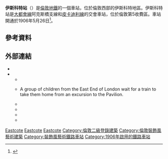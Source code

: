 {{TfL Translations}}
{{expand|time=2016-03-01T10:13:49+00:00}}
{{infobox London station|symbol=underground
| name = 伊斯科特<br />Eastcote 
| tubecode = ZEE 
| image_name = Eastcote tube station.jpg 
| manager = [[倫敦地鐵|倫敦地鐵]] 
| fare_zone = 5 
| locale = {{link-en|伊斯科特}}
| borough = [[希靈登區|希靈登區]] 
| platforms= 2 
<!--| tubeexits06 = 2.200
| tubeexits07 = {{increase}} 2.352
| tubeexits08 = {{increase}} 2.460
| tubeexits09 = {{decrease}} 2.41-->
| latitude = {{decdeg|51|34|36|N|4}}
| longitude = {{decdeg|0|23|49|W|4}}
}}
'''伊斯科特站'''（{{lang-en|Eastcote tube station}}）是[[倫敦地鐵|倫敦地鐵]]的一個車站，位於倫敦西部的伊斯科特地區。伊斯科特站是[[大都會線|大都會線]]阿克斯橋支線和[[皮卡迪利線|皮卡迪利線]]的交會車站，位於倫敦第5收費區。車站開通於1906年5月26日<ref name="bowlt">{{cite book | title='The Goodliest Place in Middlesex'. A history of the Ancient Parish of Ruislip from the Domesday Book to modern times | last=Bowlt | first=Eileen. M | authorlink= | year=1989 | publisher=London Borough of Hillingdon | location=Uxbridge | isbn=0-907869-11-4 | page= | pages= | url= }}</ref>。

==參考資料==
{{reflist}}
==外部連結==
{{commons category|Eastcote tube station}}
* {{cite web | url=http://www.tfl.gov.uk/tfl/livetravelnews/departureboards/tube/default.asp?LineCode=metropolitan&StationCode=ETE&GoMetropolitan=Go&switchMetropolitan=off | work=Tube departure boards | title=Eastcote station | publisher=Transport for London | accessdate=2016-02-29 | archive-date=2012-09-07 | archive-url=https://web.archive.org/web/20120907173243/http://www.tfl.gov.uk/tfl/livetravelnews/departureboards/tube/default.asp?LineCode=metropolitan&StationCode=ETE&GoMetropolitan=Go&switchMetropolitan=off | dead-url=no }}
* {{cite web |url=http://www.ltmcollection.org/photos/results/results.html?IXsearch=Eastcote&button=GO%21 |title=Eastcote |publisher=London Transport Museum |work=Photographic Archive |archiveurl=https://web.archive.org/web/20140219080754/http://www.ltmcollection.org/photos/results/results.html?IXsearch=Eastcote&button=GO%21 |archivedate=2014-02-19 |deadurl=no |accessdate=2016-02-29 }}
** {{ltmcollection|lo/i0000dlo.jpg|Eastcote Halt station, 1906}}
** {{ltmcollection|pu/i00001pu.jpg|Eastcote station, 1925}} A group of children from the East End of London wait for a train to take them home from an excursion to the Pavilion.
** {{ltmcollection|9h/i0000k9h.jpg|Eastcote station, 1933}}
** {{ltmcollection|pg/i0000cpg.jpg|The Pavilion, 1933}}
** {{ltmcollection|07/9867707.jpg|Eastcote station, 1949}}
** {{ltmcollection|m5/i00001m5.jpg|Eastcote station, 2001}}

{{伦敦地铁大都会线}}
{{伦敦地铁皮卡迪利线}}

[[Category:大都會線車站|Eastcote]]
[[Category:皮卡迪利線車站|Eastcote]]
[[Category:希靈登區鐵路車站|Eastcote]]
[[Category:倫敦二級登錄建築|Category:倫敦二級登錄建築]]
[[Category:倫敦裝飾風藝術建築|Category:倫敦裝飾風藝術建築]]
[[Category:裝飾風藝術鐵路車站|Category:裝飾風藝術鐵路車站]]
[[Category:1906年啟用的鐵路車站|Category:1906年啟用的鐵路車站]]